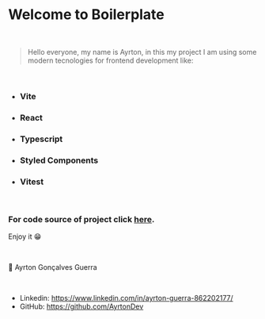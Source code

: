 
<Meta title="🚀 Get Started/Introduction" />

# Welcome to Boilerplate

<br />

> Hello everyone, my name is Ayrton, in this my project I am using some modern tecnologies for frontend development like:

<br />

- ### Vite
- ### React
- ### Typescript
- ### Styled Components
- ### Vitest

<br />

### For code source of project click <a href="https://github.com/AyrtonDev/boilerplate-react" target="_blank">here</a>.

Enjoy it 😁

<br />

👤 Ayrton Gonçalves Guerra

<br />

- Linkedin: https://www.linkedin.com/in/ayrton-guerra-862202177/
- GitHub: https://github.com/AyrtonDev
